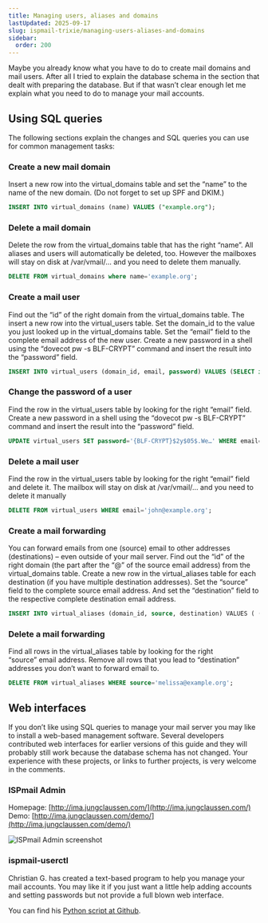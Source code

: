 ```yaml
---
title: Managing users, aliases and domains
lastUpdated: 2025-09-17
slug: ispmail-trixie/managing-users-aliases-and-domains
sidebar:
  order: 200
---
```



Maybe you already know what you have to do to create mail domains and mail users. After all I tried to explain the
database schema in the section that dealt with preparing the database. But if that wasn’t clear enough let me explain
what you need to do to manage your mail accounts.

## Using SQL queries

The following sections explain the changes and SQL queries you can use for common management tasks:

### Create a new mail domain

Insert a new row into the virtual_domains table and set the “name” to the name of the new domain. (Do not forget to set
up SPF and DKIM.)

```sql
INSERT INTO virtual_domains (name) VALUES ("example.org");
```

### Delete a mail domain

Delete the row from the virtual_domains table that has the right “name”. All aliases and users will automatically be
deleted, too. However the mailboxes will stay on disk at /var/vmail/… and you need to delete them manually.

```sql
DELETE FROM virtual_domains where name='example.org';
```

### Create a mail user

Find out the “id” of the right domain from the virtual_domains table. The insert a new row into the virtual_users table.
Set the domain_id to the value you just looked up in the virtual_domains table. Set the “email” field to the complete
email address of the new user. Create a new password in a shell using the “dovecot pw -s BLF-CRYPT” command and insert
the result into the “password” field.

```sql
INSERT INTO virtual_users (domain_id, email, password) VALUES (SELECT id FROM virtual_domains WHERE name='example.org'), 'john@example.org','{BLF-CRYPT}$2y$05$.We…';
```

### Change the password of a user

Find the row in the virtual_users table by looking for the right “email” field. Create a new password in a shell using
the “dovecot pw -s BLF-CRYPT” command and insert the result into the “password” field.

```sql
UPDATE virtual_users SET password='{BLF-CRYPT}$2y$05$.We…' WHERE email='email@address';
```

### Delete a mail user

Find the row in the virtual_users table by looking for the right “email” field and delete it. The mailbox will stay on
disk at /var/vmail/… and you need to delete it manually

```sql
DELETE FROM virtual_users WHERE email='john@example.org';
```

### Create a mail forwarding

You can forward emails from one (source) email to other addresses (destinations) – even outside of your mail
server. Find out the “id” of the right domain (the part after the “@” of the source email address) from the
virtual_domains table. Create a new row in the virtual_aliases table for each destination (if you have multiple
destination addresses). Set the “source” field to the complete source email address. And set the “destination” field to
the respective complete destination email address.

```sql
INSERT INTO virtual_aliases (domain_id, source, destination) VALUES ( (SELECT id FROM virtual_domains WHERE name='example.org'), 'melissa@example.org', 'juila@example.net');
```

### Delete a mail forwarding

Find all rows in the virtual_aliases table by looking for the right “source” email address. Remove all rows that you
lead to “destination” addresses you don’t want to forward email to.

```sql
DELETE FROM virtual_aliases WHERE source='melissa@example.org';
```

## Web interfaces

If you don’t like using SQL queries to manage your mail server you may like to install a web-based management software.
Several developers contributed web interfaces for earlier versions of this guide and they will probably still work
because the database schema has not changed. Your experience with these projects, or links to further projects, is very
welcome in the comments.

### ISPmail Admin

Homepage: [http://ima.jungclaussen.com/](http://ima.jungclaussen.com/)  
Demo: [http://ima.jungclaussen.com/demo/](http://ima.jungclaussen.com/demo/)

![ISPmail Admin screenshot](images/managing-ima.jpg)

### ispmail-userctl

Christian G. has created a text-based program to help you manage your mail accounts. You may like it if you just want a
little help adding accounts and setting passwords but not provide a full blown web interface.

You can find his [Python script at Github](https://github.com/cgzones/ispmail-userctl).
